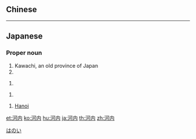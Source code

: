 {{also|河內}}
==Chinese==
{{zh-see|河內}}

----

==Japanese==
{{ja-kanjitab|sort=かわち}}

===Proper noun===
{{ja-pos|proper|かわち}}

# Kawachi, an old province of Japan
# {{surname|lang=ja|sort=かわち}}

{{ja-pos|proper|かわうち}}

# {{surname|lang=ja|sort=かわうち}}

{{ja-pos|proper|こ.うち}}

# {{surname|lang=ja|sort=こうち}}

{{ja-pos|proper|ハノイ}}

# [[Hanoi]]
[[Category:Japanese terms spelled with ateji|はのい]]
{{catlangcode|ja|Capital cities|Vietnam|sort=はのい}}

[[et:河内]]
[[ko:河内]]
[[hu:河内]]
[[ja:河内]]
[[th:河内]]
[[zh:河内]]